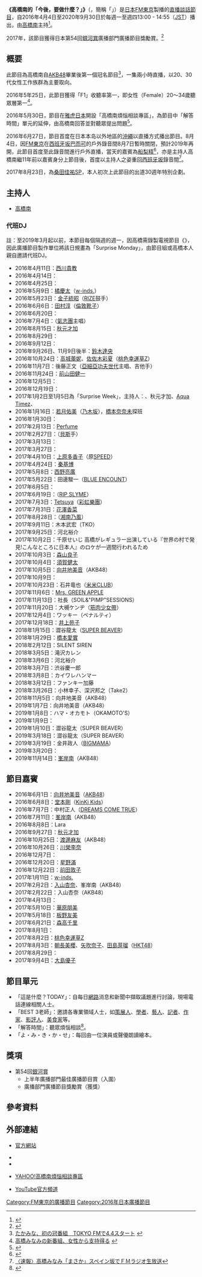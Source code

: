 {{Translating|||time=2020-09-30T18:16:02+00:00}}
{{Infobox Radio show
|show_name          = 高橋南的「今後，要做什麼？」
|image              = Korenani.jpg
|imagesize          = 
|caption            = 
|other_names        = 
|format             = [[談話節目|談話節目]]、{{link-ja|帶狀節目|帯番組}}
|runtime            = 120分鐘（[[星期一|星期一]]至[[星期四|星期四]]）
|country            = {{flag|Japan}}
|language           = [[日語|日語]]
|home_station       = [[FM東京|FM東京]]
|syndicates         = 
|television         = 
|presenter          = [[高橋南|高橋南]]
|starring           = [[高橋南的「今後，要做什麼？」#代班DJ|Surprise Monday DJ]]
|announcer          = 
|creator            = 
|director           = 
|senior_editor      = {{link-ja|阿部洋子|阿部洋子}}
|editor             = 
|producer           = 
|exec_producer      = [[秋元康|秋元康]]
|narrated           = 高橋南
|rec_location       = [[東京|東京]]
|first_aired        = 2016年4月4日
|last_aired         = 2020年9月30日
|time_from          = 13:00
|time_to            = 14:55（[[日本標準時間|JST]]）
|num_series         = 
|num_episodes       = 
|audio_format       = 
|opentheme          = 《東京論》<br>作曲、演唱：{{link-ja|RAM RIDER|RAM RIDER}}<ref>{{Cite web |url=http://ramrider.com/news/korenani-themesong-tokyoron160404/ |title=高橋みなみの「これから、何する？」番組テーマ曲を担当  |accessdate=2016-12-19 |archive-date=2016-11-18 |archive-url=https://web.archive.org/web/20161118164822/http://ramrider.com/news/korenani-themesong-tokyoron160404/ |dead-url=no }}</ref>
|endtheme           = 
|website            = https://www.tfm.co.jp/korenani/ 
|podcast            = 
}}

'''《高橋南的「今後，要做什麼？」》'''（{{lang-ja|高橋みなみの「これから、何する?」}}，簡稱「{{lang|ja|これなに}}」）是[[日本|日本]][[FM東京|FM東京]]製播的[[直播|直播]][[談話節目|談話節目]]，自2016年4月4日至2020年9月30日於每週一至週四13:00 - 14:55（[[日本標準時間|JST]]）播出，由[[高橋南|高橋南]]主持<ref>{{Cite web |url=http://www.sponichi.co.jp/entertainment/news/2016/03/24/kiji/K20160324012271250.html |title=たかみな２時間まるごと生ラジオ！昼の帯番組「自分らしい言葉で」 |accessdate=2016-03-26 |archive-date=2016-03-29 |archive-url=https://web.archive.org/web/20160329004912/http://www.sponichi.co.jp/entertainment/news/2016/03/24/kiji/K20160324012271250.html |dead-url=no }}</ref>。

2017年，該節目獲得日本第54回[[銀河賞|銀河賞]]廣播部門廣播節目獎勵賞。<ref>{{Cite web |url=http://www.houkon.jp/galaxy/54th_shourei.html |title=放送批評懇談會第54回 |access-date=2017-05-13 |archive-url=https://web.archive.org/web/20181219004349/http://www.houkon.jp/galaxy/54th_shourei.html |archive-date=2018-12-19 |dead-url=yes }}</ref>

== 概要 ==
此節目為高橋南自[[AKB48|AKB48]]畢業後第一個冠名節目<ref>[http://www.chunichi.co.jp/chuspo/article/entertainment/news/CK2016032402000170.html たかみな、初の冠番組　TOKYO FMで4.4スタート] {{webarchive|url=https://web.archive.org/web/20160324085704/http://www.chunichi.co.jp/chuspo/article/entertainment/news/CK2016032402000170.html |date=2016-03-24 }}</ref>，一集兩小時直播，以20、30代女性工作族群為主要取向。

2016年5年25日，此節目獲得「F1」收聽率第一，即女性（Female）20～34歲聽眾層第一<ref>[http://www.hoei.co.jp/hoso-journal/2016/2016-05/2016-05-25.html 高橋みなみの新番組、女性から支持得る] {{webarchive|url=https://web.archive.org/web/20160604012409/http://www.hoei.co.jp/hoso-journal/2016/2016-05/2016-05-25.html |date=2016-06-04 }}</ref>。

2016年5月30日，節目在[[雅虎日本|雅虎日本]]開設「高橋南煩惱相談專區」，為節目中「解答時間」單元的延伸，由高橋南回答並對聽眾提出問題<ref>{{Cite web |url=http://www.m-on.press/music-news/0000060593 |title=たかみな、「Yahoo!知恵袋」とコラボでファンのお悩み相談 |accessdate=2016-05-30 |archive-date=2016-06-24 |archive-url=https://web.archive.org/web/20160624062235/http://www.m-on.press/music-news/0000060593 |dead-url=no }}</ref>。

2016年6月27日，節目首度在日本本岛以外地區的[[沖繩|沖繩]]以直播方式播出節目。8月4日，因[[FM東京|FM東京]]在[[西班牙坂|西班牙坂]][[巴而可|巴而可]]的戶外錄音間8月7日暫時關閉，預計2019年再開，此節目首度至此錄音間進行戶外直播，當天的嘉賓為[[船梨精|船梨精]]<ref>{{Cite web |url=http://www.daily.co.jp/gossip/2016/08/04/0009353343.shtml |title=高橋みなみ　ふなっしーのせいで風邪が悪化も　「スタジオが寒い」 |accessdate=2016-08-07 |archive-date=2016-08-06 |archive-url=https://web.archive.org/web/20160806071025/http://www.daily.co.jp/gossip/2016/08/04/0009353343.shtml |dead-url=no }}</ref>，亦是主持人高橋南繼11年前以嘉賓身分上節目後，首度以主持人之姿重回[[西班牙坂|西班牙坂]]錄音間<ref>[http://www.asahi.com/and_M/interest/entertainment/Cfettp01608040034.html 〈速報〉高橋みなみ「まさか」スペイン坂でＦＭラジオ生放送]</ref>。

2017年8月23日，為[[桑田佳祐|桑田佳祐]]SP，本人初次上此節目的出道30週年特別企劃。

== 主持人 ==
* [[高橋南|高橋南]]

=== 代班DJ ===
註：至2019年3月起以前，本節目每個隔週的週一，因高橋需錄製電視節目《{{link-ja|未來☆怪獸|ミライ☆モンスター}}》，因此廣播節目製作單位將該日規畫為「Surprise Monday」，由節目組或高橋本人親自邀請代班DJ。
*2016年4月11日：[[西川貴教|西川貴教]]
*2016年4月14日：{{link-ja|江原正洋|エハラマサヒロ}}
*2016年4月25日：{{link-ja|JOY|JOY (ファッションモデル)}}
*2016年5月9日：[[橘慶太|橘慶太]]（[[w-inds.|w-inds.]]）
*2016年5月23日：[[金子統昭|金子統昭]]（[[RIZE|RIZE]]鼓手）
*2016年6月6日：[[田村淳|田村淳]]（[[倫敦靴子|倫敦靴子]]）
*2016年6月20日：{{link-ja|市川紗椰|市川紗椰}}
*2016年7月4日：{{link-ja|綾小路翔|綾小路翔}}（[[氣志團|氣志團]]主唱）
*2016年8月15日：[[秋元才加|秋元才加]]
*2016年8月29日：{{link-ja|野宮真貴|野宮真貴}}
*2016年9月12日：{{link-ja|黑田有彩|黒田有彩}}
*2016年9月26日、11月9日後半：[[鈴木達央|鈴木達央]]
*2016年10月24日：[[高城蕾妮|高城蕾妮]]、[[佐佐木彩夏|佐佐木彩夏]]（[[桃色幸運草Z|桃色幸運草Z]]）
*2016年11月7日：後藤正文（[[亞細亞功夫世代|亞細亞功夫世代]]主唱、吉他手）
*2016年11月24日：[[前山田健一|前山田健一]]
*2016年12月5日：{{link-ja|西寺鄉太|西寺郷太}}
*2016年12月19日：{{link-ja|Lotti|ロッチ}}
*2017年1月2日至1月5日為「Surprise Week」，主持人：{{link-ja|小宮山雄飛|小宮山雄飛}}、秋元才加、[[Aqua_Timez|Aqua Timez]]、{{link-ja|島田秀平|島田秀平}}
*2016年1月16日：[[若月佑美|若月佑美]]（[[乃木坂|乃木坂]]），[[橋本奈奈未|橋本奈奈未]]探班
*2016年1月30日：{{link-ja|高須光聖|高須光聖}}
*2017年2月13日：[[Perfume_(日本音乐团体)|Perfume]]
*2017年2月27日：{{link-ja|濱田郁未|ハマ・オカモト}}（{{link-ja|OKAMOTO'S|OKAMOTO'S}}[[電貝斯|貝斯]]手）
*2017年3月13日：{{link-ja|大宮惠里子|大宮エリー}}
*2017年3月27日：{{link-ja|Thank You達夫|サンキュータツオ}}
*2017年4月10日：[[上原多香子|上原多香子]]（原[[SPEED_(日本音樂團體)|SPEED]]）
*2017年4月24日：[[秦基博|秦基博]]
*2017年5月8日：[[西野亮廣|西野亮廣]]
*2017年5月22日：田邊駿一（[[BLUE_ENCOUNT|BLUE ENCOUNT]]）
*2017年6月5日：{{link-ja|臼田京介|うすた京介}}
*2017年6月19日：{{link-ja|RYO-Z|RYO-Z}}（[[RIP_SLYME|RIP SLYME]]）
*2017年7月3日：[[Tetsuya|Tetsuya]]（[[彩虹樂團|彩虹樂團]]）
*2017年7月31日：[[花澤香菜|花澤香菜]]
*2017年8月28日：{{link-ja|若旦那|若旦那 (ミュージシャン)}}（[[湘南乃風|湘南乃風]]）
*2017年9月11日：木本武宏（TKO）   
*2017年9月25日：河北裕介
*2017年10月2日：千原せいじ  高橋がレギュラー出演している『世界の村で発見!こんなところに日本人』のロケが一週間行われるため  
*2017年10月3日：[[森山良子|森山良子]]
*2017年10月4日：[[須賀健太|須賀健太]]  
*2017年10月5日：[[向井地美音|向井地美音]]（AKB48）   
*2017年10月9日：{{link-ja|Kavka Shishido|シシド・カフカ}}   
*2017年10月23日：石井竜也（[[米米CLUB|米米CLUB]]）   
*2017年11月6日：[[Mrs._GREEN_APPLE|Mrs. GREEN APPLE]]   
*2017年11月13日：社長（SOIL&"PIMP"SESSIONS）   
*2017年11月20日：大槻ケンヂ（[[筋肉少女帶|筋肉少女帶]]）   
*2017年12月4日：ワッキー（ペナルティ）   
*2017年12月18日：[[井上苑子|井上苑子]]   
*2018年1月15日：澀谷龍太（[[SUPER_BEAVER|SUPER BEAVER]]）   
*2018年1月29日：[[橋本愛實|橋本愛實]]
*2018年2月12日：SILENT SIREN   
*2018年3月5日：滝沢カレン
*2018年3月6日：河北裕介  
*2018年3月7日：渋谷慶一郎  
*2018年3月8日：カイワレハンマー   
*2018年3月12日：ファンキー加藤   
*2018年3月26日：小林幸子、深沢邦之（Take2）
*2018年11月5日：向井地美音（AKB48）
*2019年1月7日：向井地美音（AKB48）
*2019年1月8日：ハマ・オカモト（OKAMOTO'S）  
*2019年1月9日：{{link-ja|宅間孝行|宅間孝行}}
*2019年1月10日：澀谷龍太（SUPER BEAVER）
*2019年3月18日：澀谷龍太（SUPER BEAVER）
*2019年3月19日：金井政人（[[BIGMAMA|BIGMAMA]]）
*2019年3月20日：{{link-ja|最果多日|最果タヒ}}
*2019年11月14日：[[峯岸南|峯岸南]]（AKB48）

== 節目嘉賓 ==
*2016年6月1日：[[向井地美音|向井地美音]]（[[AKB48|AKB48]]）
*2016年6月8日：[[堂本剛|堂本剛]]（[[KinKi_Kids|KinKi Kids]]）
*2016年7月7日：中村正人（[[DREAMS_COME_TRUE|DREAMS COME TRUE]]）
*2016年7月11日：[[峯岸南|峯岸南]]（AKB48）
*2016年8月8日：Lara
*2016年9月27日：[[秋元才加|秋元才加]]
*2016年10月25日：[[渡邊麻友|渡邊麻友]]（AKB48）
*2016年10月26日：[[川榮李奈|川榮李奈]]
*2016年12月7日：{{link-ja|RAM RIDER|RAM RIDER}}
*2016年12月20日：[[星野滿|星野滿]]
*2016年12月22日：[[前田敦子|前田敦子]]
*2017年1月11日：[[w-inds.|w-inds.]]
*2017年2月2日：[[入山杏奈|入山杏奈]]、峯岸南（AKB48）
*2017年2月22日：入山杏奈（AKB48）
*2017年4月13日：{{link-ja|LOVE (日本歌手)|LOVE (歌手)|LOVE}}
*2017年5月10日：[[華原朋美|華原朋美]]
*2017年5月18日：[[板野友美|板野友美]]
*2017年6月21日：[[森高千里|森高千里]]
*2017年8月1日：{{link-ja|PKCZ|PKCZ}}
*2017年8月2日：[[桃色幸運草Z|桃色幸運草Z]]
*2017年8月3日：[[朝長美櫻|朝長美櫻]]、[[矢吹奈子|矢吹奈子]]、[[田島芽瑠|田島芽瑠]]（[[HKT48|HKT48]]）
*2017年8月29日：{{link-ja|鈴木涼太|鈴木涼太}}
*2017年9月4日：[[大島優子|大島優子]]

== 節目單元 ==
*「這是什麼？TODAY」：自每日[[網路|網路]]消息和新聞中擷取議題進行討論，現場電話連線相關人士。
*「BEST 3老師」：邀請各專業領域人士，如[[策展人|策展人]]、[[學者|學者]]、[[藝人|藝人]]、[[記者|記者]]、[[作家|作家]]、[[影評人|影評人]]、[[美食家|美食家]]等。
*「解答時間」：聽眾煩惱相談<ref>{{Cite web |url=http://www.musicman-net.com/artist/55701.html |title=高橋みなみ、TOKYO FM新番組「これから、何する？」が4/4スタート |accessdate=2016-03-26 |archive-date=2016-04-03 |archive-url=https://web.archive.org/web/20160403020600/http://www.musicman-net.com/artist/55701.html |dead-url=no }}</ref>。
*「よ・み・き・か・せ」：每回由一位演員或聲優朗讀繪本。

== 獎項 ==
*第54回[[銀河賞|銀河賞]]
**上半年廣播部門最佳廣播節目賞（入圍）
**廣播部門廣播節目獎勵賞（獲獎）

== 參考資料 ==
{{reflist}}

== 外部連結 ==
*{{ja}}[https://www.tfm.co.jp/korenani/ 官方網站] {{Wayback|url=https://www.tfm.co.jp/korenani/ |date=20190702041225 }}
*{{ja}}{{Twitter|KoreNaniTFM}}
*{{ja}}{{Instagram|korenanitfm}}
*{{ja}}[http://topic.chiebukuro.yahoo.co.jp/pr/1answer/ YAHOO!高橋南煩惱相談專區] {{Wayback|url=http://topic.chiebukuro.yahoo.co.jp/pr/1answer/ |date=20160611212321 }}
*{{ja}}[https://www.youtube.com/channel/UCVZIQJJl2mrf1RhYUc9rUcA YouTube官方頻道] {{Wayback|url=https://www.youtube.com/channel/UCVZIQJJl2mrf1RhYUc9rUcA |date=20190428184422 }}

{{高橋南}}

{{DEFAULTSORT:Takahashi minami no korekara nanisuru}}
[[Category:FM東京的廣播節目|Category:FM東京的廣播節目]]
[[Category:2016年日本廣播節目|Category:2016年日本廣播節目]]